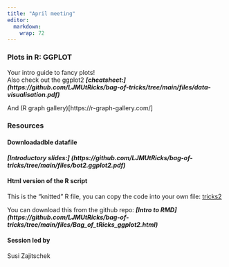 ```yaml
---
title: "April meeting"
editor: 
  markdown: 
    wrap: 72
---
```


### Plots in R: GGPLOT

Your intro guide to fancy plots!    
Also check out the ggplot2 ***[cheatsheet:] (https://github.com/LJMUtRicks/bag-of-tricks/tree/main/files/data-visualisation.pdf)***

And (R graph gallery)[https://r-graph-gallery.com/]
   
   
### Resources
#### Downloadadble datafile

***[Introductory slides:] (https://github.com/LJMUtRicks/bag-of-tricks/tree/main/files/bot2.ggplot2.pdf)*** 


#### Html version of the R script

This is the "knitted" R file, you can copy the code into your own file: [tricks2](https://rpubs.com/SusZaj/tricks2)

You can download this from the github repo:
***[Intro to RMD] (https://github.com/LJMUtRicks/bag-of-tricks/tree/main/files/Bag_of_tRicks_ggplot2.html)***



#### Session led by

Susi Zajitschek
